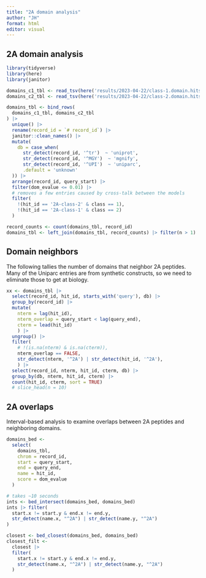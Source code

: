 ```yaml
---
title: "2A domain analysis"
author: "JH"
format: html
editor: visual
---
```


## 2A domain analysis

```r
library(tidyverse)
library(here)
library(janitor)
```

```r
domains_c1_tbl <- read_tsv(here('results/2023-04-22/class-1.domain.hits.tsv.gz'), show_col_types = FALSE) |> mutate(class = 1)
domains_c2_tbl <- read_tsv(here('results/2023-04-22/class-2.domain.hits.tsv.gz'), show_col_types = FALSE) |> mutate(class = 2)

domains_tbl <- bind_rows(
  domains_c1_tbl, domains_c2_tbl
) |>
  unique() |>
  rename(record_id = `# record_id`) |>
  janitor::clean_names() |>
  mutate(
    db = case_when(
      str_detect(record_id, '^tr')  ~ 'uniprot',
      str_detect(record_id, '^MGY')  ~ 'mgnify',
      str_detect(record_id, '^UPI')  ~ 'uniparc',
      .default = 'unknown'
  )) |>
  arrange(record_id, query_start) |>
  filter(dom_evalue <= 0.01) |>
  # removes a few entries caused by cross-talk between the models
  filter(
    !(hit_id == '2A-class-2' & class == 1),
    !(hit_id == '2A-class-1' & class == 2)
  )

record_counts <- count(domains_tbl, record_id)
domains_tbl <- left_join(domains_tbl, record_counts) |> filter(n > 1)
```

## Domain neighbors

The following tallies the number of domains that neighbor 2A peptides. Many of the Uniparc entries are from synthetic constructs, so we need to eliminate those to get at biology.

```r
xx <- domains_tbl |>
  select(record_id, hit_id, starts_with('query'), db) |>
  group_by(record_id) |>
  mutate(
    nterm = lag(hit_id),
    nterm_overlap = query_start < lag(query_end),
    cterm = lead(hit_id)
    ) |>
  ungroup() |>
  filter(
    # !(is.na(nterm) & is.na(cterm)),
    nterm_overlap == FALSE,
    str_detect(nterm, '^2A') | str_detect(hit_id, '^2A'),
    ) |>
  select(record_id, nterm, hit_id, cterm, db) |>
  group_by(db, nterm, hit_id, cterm) |>
  count(hit_id, cterm, sort = TRUE)
  # slice_head(n = 10)
```

## 2A overlaps

Interval-based analysis to examine overlaps between 2A peptides and neighboring domains.

```r
domains_bed <-
  select(
    domains_tbl,
    chrom = record_id,
    start = query_start,
    end = query_end,
    name = hit_id,
    score = dom_evalue
  )

# takes ~10 seconds
ints <- bed_intersect(domains_bed, domains_bed)
ints |> filter(
  start.x != start.y & end.x != end.y,
  str_detect(name.x, "^2A") | str_detect(name.y, "^2A")
)

closest <- bed_closest(domains_bed, domains_bed)
closest_filt <-
  closest |>
  filter(
    start.x != start.y & end.x != end.y,
    str_detect(name.x, "^2A") | str_detect(name.y, "^2A")
  )
```

